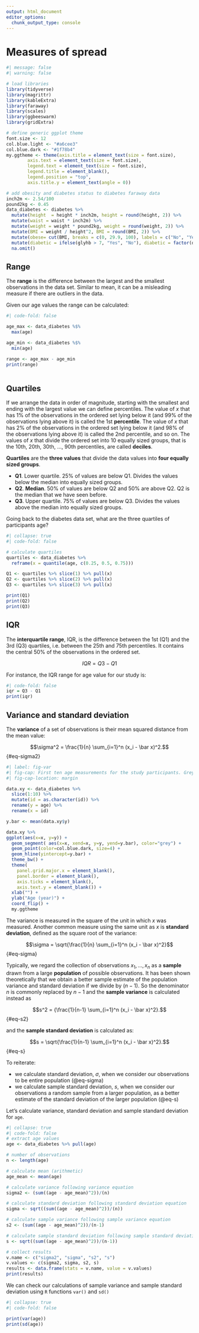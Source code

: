 ```yaml
---
output: html_document
editor_options: 
  chunk_output_type: console
---
```

# Measures of spread
```r
#| message: false
#| warning: false

# load libraries
library(tidyverse)
library(magrittr)
library(kableExtra)
library(faraway)
library(scales)
library(ggbeeswarm)
library(gridExtra)

# define generic ggplot theme
font.size <- 12
col.blue.light <- "#a6cee3"
col.blue.dark <- "#1f78b4"
my.ggtheme <- theme(axis.title = element_text(size = font.size), 
        axis.text = element_text(size = font.size), 
        legend.text = element_text(size = font.size), 
        legend.title = element_blank(), 
        legend.position = "top", 
        axis.title.y = element_text(angle = 0)) 

# add obesity and diabetes status to diabetes faraway data
inch2m <- 2.54/100
pound2kg <- 0.45
data_diabetes <- diabetes %>%
  mutate(height  = height * inch2m, height = round(height, 2)) %>% 
  mutate(waist = waist * inch2m) %>%  
  mutate(weight = weight * pound2kg, weight = round(weight, 2)) %>%
  mutate(BMI = weight / height^2, BMI = round(BMI, 2)) %>% 
  mutate(obese= cut(BMI, breaks = c(0, 29.9, 100), labels = c("No", "Yes"))) %>% 
  mutate(diabetic = ifelse(glyhb > 7, "Yes", "No"), diabetic = factor(diabetic, levels = c("No", "Yes"))) %>%
  na.omit()
```

## Range
The **range** is the difference between the largest and the smallest observations in the data set. Similar to mean, it can be a misleading measure if there are outliers in the data. 

Given our age values the range can be calculated: 
```r
#| code-fold: false

age_max <- data_diabetes %$%
  max(age)

age_min <- data_diabetes %$%
  min(age)

range <- age_max - age_min
print(range)
  
```


## Quartiles 

If we arrange the data in order of magnitude, starting with the smallest and ending with the largest value we can define percentiles. The value of $x$ that has 1% of the observations in the ordered set lying below it (and 99% of the observations lying above it) is called the 1st **percentile**. The value of $x$ that has 2% of the observations in the ordered set lying below it (and 98% of the observations lying above it) is called the 2nd percentile, and so on. The values of $x$ that divide the ordered set into 10 equally sized groups, that is the 10th, 20th, 30th, ..., 90th percentiles, are called **deciles**.

**Quartiles** are the **three values** that divide the data values into **four equally sized groups**.

  - **Q1**. Lower quartile. 25% of values are below Q1. Divides the values below the median into equally sized groups.
  - **Q2**. **Median**. 50% of values are below Q2 and 50% are above Q2. Q2 is the median that we have seen before.
  - **Q3**. Upper quartile. 75% of values are below Q3. Divides the values above the median into equally sized groups.

Going back to the diabetes data set, what are the three quartiles of participants age?

```r
#| collapse: true
#| code-fold: false

# calculate quartiles
quartiles <- data_diabetes %>%
  reframe(x = quantile(age, c(0.25, 0.5, 0.75))) 

Q1 <- quartiles %>% slice(1) %>% pull(x)
Q2 <- quartiles %>% slice(2) %>% pull(x)
Q3 <- quartiles %>% slice(3) %>% pull(x)

print(Q1)
print(Q2)
print(Q3)
```

## IQR
The **interquartile range**, IQR, is the difference between the 1st (Q1) and the 3rd (Q3) quartiles, i.e. between the 25th and 75th percentiles. It contains the central 50% of the observations in the ordered set.

$$IQR = Q3 - Q1$$

For instance, the IQR range for age value for our study is: 
```r
#| code-fold: false
iqr = Q3 - Q1
print(iqr)
```



## Variance and standard deviation

The **variance** of a set of observations is their mean squared distance from the mean value:

$$\sigma^2 = \frac{1}{n} \sum_{i=1}^n (x_i - \bar x)^2.$$ {#eq-sigma2}

```r
#| label: fig-var
#| fig-cap: First ten age measurements for the study participants. Grey lines show the distance to the age mean value.
#| fig-cap-location: margin

data.xy <- data_diabetes %>%
  slice(1:10) %>% 
  mutate(id = as.character(id)) %>%
  rename(y = age) %>%
  rename(x = id)

y.bar <- mean(data.xy$y)

data.xy %>%
ggplot(aes(x=x, y=y)) +
  geom_segment( aes(x=x, xend=x, y=y, yend=y.bar), color="grey") +
  geom_point(color=col.blue.dark, size=4) +
  geom_hline(yintercept=y.bar) +
  theme_bw() +
  theme(
    panel.grid.major.x = element_blank(),
    panel.border = element_blank(),
    axis.ticks = element_blank(),
    axis.text.y = element_blank()) +
  xlab("") +
  ylab("Age (year)") +
  coord_flip() +
  my.ggtheme

```


The variance is measured in the square of the unit in which $x$ was measured. Another common measure using the same unit as $x$ is **standard deviation**, defined as the square root of the variance:

$$\sigma = \sqrt{\frac{1}{n} \sum_{i=1}^n (x_i - \bar x)^2}$$ {#eq-sigma}

Typically, we regard the collection of observations $x_1, \dots, x_n$ as a **sample** drawn from a large **population** of possible observations. It has been shown theoretically that we obtain a better sample estimate of the population variance and standard deviation if we divide by $(n-1)$. So the denominator $n$ is commonly replaced by $n-1$ and the **sample variance** is calculated instead as 

$$s^2 = {\frac{1}{n-1} \sum_{i=1}^n (x_i - \bar x)^2}.$$ {#eq-s2}

and the **sample standard deviation** is calculated as:

$$s = \sqrt{\frac{1}{n-1} \sum_{i=1}^n (x_i - \bar x)^2}.$$ {#eq-s}

To reiterate:

- we calculate standard deviation, $\sigma$, when we consider our observations to be entire population (@eq-sigma)
- we calculate sample standard deviation, $s$, when we consider our observations a random sample from a larger population, as a better estimate of the standard deviation of the larger population (@eq-s)

Let's calculate variance, standard deviation and sample standard deviation for `age`.
```r
#| collapse: true
#| code-fold: false
# extract age values
age <- data_diabetes %>% pull(age)

# number of observations
n <- length(age)

# calculate mean (arithmetic)
age_mean <- mean(age)

# calculate variance following variance equation
sigma2 <- (sum((age - age_mean)^2))/(n)

# calculate standard deviation following standard deviation equation
sigma <- sqrt((sum((age - age_mean)^2))/(n))

# calculate sample variance following sample variance equation
s2 <- (sum((age - age_mean)^2))/(n-1)

# calculate sample standard deviation following sample standard deviation equation
s <- sqrt((sum((age - age_mean)^2))/(n-1))

# collect results
v.name <- c("sigma2", "sigma", "s2", "s")
v.values <- c(sigma2, sigma, s2, s)
results <- data.frame(stats = v.name, value = v.values)
print(results)

```

We can check our calculations of sample variance and sample standard deviation using `R` functions `var()` and `sd()`
```r
#| collapse: true
#| code-fold: false

print(var(age))
print(sd(age))

```








